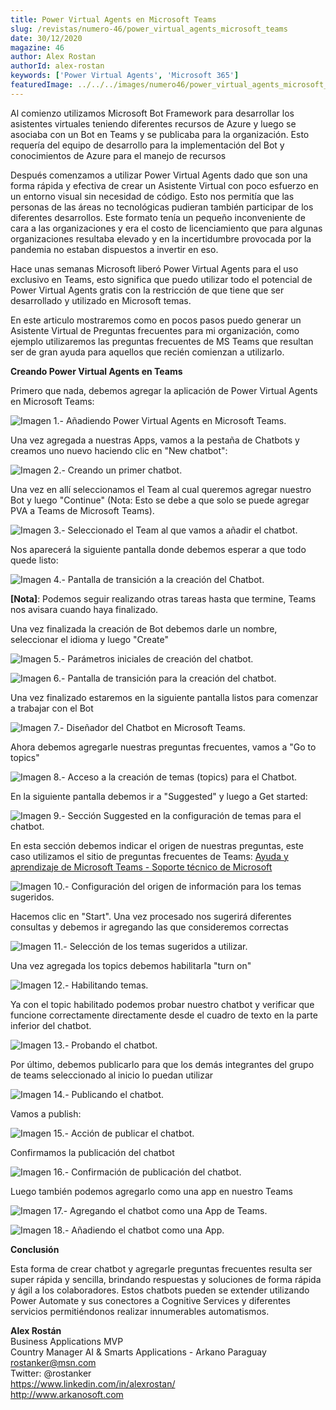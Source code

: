 ```yaml
---
title: Power Virtual Agents en Microsoft Teams
slug: /revistas/numero-46/power_virtual_agents_microsoft_teams
date: 30/12/2020
magazine: 46
author: Alex Rostan
authorId: alex-rostan
keywords: ['Power Virtual Agents', 'Microsoft 365']
featuredImage: ../../../images/numero46/power_virtual_agents_microsoft_teams/image1.png
---
```



<ArticleHeader frontmatter={props.pageContext.frontmatter} />



Al comienzo utilizamos Microsoft Bot Framework para desarrollar los
asistentes virtuales teniendo diferentes recursos de Azure y luego se
asociaba con un Bot en Teams y se publicaba para la organización. Esto
requería del equipo de desarrollo para la implementación del Bot y
conocimientos de Azure para el manejo de recursos

Después comenzamos a utilizar Power Virtual Agents dado que son una
forma rápida y efectiva de crear un Asistente Virtual con poco esfuerzo
en un entorno visual sin necesidad de código. Esto nos permitía que las
personas de las áreas no tecnológicas pudieran también participar de los
diferentes desarrollos. Este formato tenía un pequeño inconveniente de
cara a las organizaciones y era el costo de licenciamiento que para
algunas organizaciones resultaba elevado y en la incertidumbre provocada
por la pandemia no estaban dispuestos a invertir en eso.

Hace unas semanas Microsoft liberó Power Virtual Agents para el uso
exclusivo en Teams, esto significa que puedo utilizar todo el potencial
de Power Virtual Agents gratis con la restricción de que tiene que ser
desarrollado y utilizado en Microsoft temas.

En este articulo mostraremos como en pocos pasos puedo generar un
Asistente Virtual de Preguntas frecuentes para mi organización, como
ejemplo utilizaremos las preguntas frecuentes de MS Teams que resultan
ser de gran ayuda para aquellos que recién comienzan a utilizarlo.

**Creando Power Virtual Agents en Teams**

Primero que nada, debemos agregar la aplicación de Power Virtual Agents
en Microsoft Teams:

![**Imagen 1.- Añadiendo Power Virtual Agents en Microsoft Teams.**](../../../images/numero46/power_virtual_agents_microsoft_teams/image1.png)


Una vez agregada a nuestras Apps, vamos a la pestaña de Chatbots y
creamos uno nuevo haciendo clic en "New chatbot":

![**Imagen 2.- Creando un primer chatbot.**](../../../images/numero46/power_virtual_agents_microsoft_teams/image2.png)


Una vez en allí seleccionamos el Team al cual queremos agregar nuestro
Bot y luego "Continue" (Nota: Esto se debe a que solo se puede agregar
PVA a Teams de Microsoft Teams).

![**Imagen 3.- Seleccionado el Team al que vamos a añadir el chatbot.**](../../../images/numero46/power_virtual_agents_microsoft_teams/image3.png)


Nos aparecerá la siguiente pantalla donde debemos esperar a que todo
quede listo:

![**Imagen 4.- Pantalla de transición a la creación del Chatbot.**](../../../images/numero46/power_virtual_agents_microsoft_teams/image4.png)


**[Nota]**: Podemos seguir realizando otras tareas hasta que
termine, Teams nos avisara cuando haya finalizado.

Una vez finalizada la creación de Bot debemos darle un nombre,
seleccionar el idioma y luego "Create"

![**Imagen 5.- Parámetros iniciales de creación del chatbot.**](../../../images/numero46/power_virtual_agents_microsoft_teams/image5.png)


![**Imagen 6.- Pantalla de transición para la creación del chatbot.**](../../../images/numero46/power_virtual_agents_microsoft_teams/image6.png)


Una vez finalizado estaremos en la siguiente pantalla listos para
comenzar a trabajar con el Bot

![**Imagen 7.- Diseñador del Chatbot en Microsoft Teams.**](../../../images/numero46/power_virtual_agents_microsoft_teams/image7.png)


Ahora debemos agregarle nuestras preguntas frecuentes, vamos a "Go to
topics"

![**Imagen 8.- Acceso a la creación de temas (topics) para el Chatbot.**](../../../images/numero46/power_virtual_agents_microsoft_teams/image8.png)


En la siguiente pantalla debemos ir a "Suggested" y luego a Get started:

![**Imagen 9.- Sección Suggested en la configuración de temas para el chatbot.**](../../../images/numero46/power_virtual_agents_microsoft_teams/image9.png)


En esta sección debemos indicar el origen de nuestras preguntas, este
caso utilizamos el sitio de preguntas frecuentes de Teams: [Ayuda y
aprendizaje de Microsoft Teams - Soporte técnico de
Microsoft](https://support.microsoft.com/es-es/teams)

![**Imagen 10.- Configuración del origen de información para los temas sugeridos.**](../../../images/numero46/power_virtual_agents_microsoft_teams/image10.png)


Hacemos clic en "Start". Una vez procesado nos sugerirá diferentes
consultas y debemos ir agregando las que consideremos correctas

![**Imagen 11.- Selección de los temas sugeridos a utilizar.**](../../../images/numero46/power_virtual_agents_microsoft_teams/image11.png)


Una vez agregada los topics debemos habilitarla "turn on"

![**Imagen 12.- Habilitando temas.**](../../../images/numero46/power_virtual_agents_microsoft_teams/image12.png)


Ya con el topic habilitado podemos probar nuestro chatbot y verificar
que funcione correctamente directamente desde el cuadro de texto en la
parte inferior del chatbot.

![**Imagen 13.- Probando el chatbot.**](../../../images/numero46/power_virtual_agents_microsoft_teams/image13.png)


Por último, debemos publicarlo para que los demás integrantes del grupo
de teams seleccionado al inicio lo puedan utilizar

![**Imagen 14.- Publicando el chatbot.**](../../../images/numero46/power_virtual_agents_microsoft_teams/image14.png)


Vamos a publish:

![**Imagen 15.- Acción de publicar el chatbot.**](../../../images/numero46/power_virtual_agents_microsoft_teams/image15.png)


Confirmamos la publicación del chatbot

![**Imagen 16.- Confirmación de publicación del chatbot.**](../../../images/numero46/power_virtual_agents_microsoft_teams/image16.png)


Luego también podemos agregarlo como una app en nuestro Teams

![**Imagen 17.- Agregando el chatbot como una App de Teams.**](../../../images/numero46/power_virtual_agents_microsoft_teams/image17.png)


![**Imagen 18.- Añadiendo el chatbot como una App.**](../../../images/numero46/power_virtual_agents_microsoft_teams/image18.png)


**Conclusión**

Esta forma de crear chatbot y agregarle preguntas frecuentes resulta ser
super rápida y sencilla, brindando respuestas y soluciones de forma
rápida y ágil a los colaboradores. Estos chatbots pueden se extender
utilizando Power Automate y sus conectores a Cognitive Services y
diferentes servicios permitiéndonos realizar innumerables automatismos.

**Alex Rostán** <br />
Business Applications MVP <br />
Country Manager AI & Smarts Applications - Arkano Paraguay <br />
rostanker@msn.com <br />
Twitter: @rostanker <br />
<https://www.linkedin.com/in/alexrostan/> <br />
<http://www.arkanosoft.com> <br />